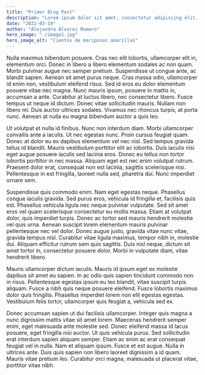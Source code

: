 ---
title: "Primer Blog Post"
description: "Lorem ipsum dolor sit amet, consectetur adipiscing elit. Etiam in tristique leo, in venenatis ipsum. Pellentesque bibendum eget tellus non facilisis. Etiam accumsan facilisis tempor. Fusce sem diam, cursus facilisis."
date: "2022-03-19"
author: "Alejandra Álvarez Romero"
hero_image: "./image1.jpg"
hero_image_alt: "Cientos de mariposas amarillas"
---

Nulla maximus bibendum posuere. Cras nec elit lobortis, ullamcorper elit in, elementum orci. Donec in libero a libero elementum sodales ac non quam. Morbi pulvinar augue nec semper pretium. Suspendisse ut congue ante, ac blandit sapien. Aenean sit amet purus neque. Cras massa odio, ullamcorper id enim non, vestibulum eleifend risus. Sed id eros eu dolor elementum posuere vitae nec magna. Nunc mauris ipsum, posuere in mattis in, accumsan a ante. Curabitur at luctus libero, nec consectetur libero. Fusce tempus ut neque id dictum. Donec vitae sollicitudin mauris. Nullam non libero mi. Duis auctor ultrices sodales. Vivamus nec rhoncus turpis, at porta nunc. Aenean at nulla eu magna bibendum auctor a quis leo.

Ut volutpat et nulla id finibus. Nunc non interdum diam. Morbi ullamcorper convallis ante a iaculis. Ut nec egestas nunc. Proin cursus feugiat quam. Donec at dolor eu ex dapibus elementum vel nec nisl. Sed tempus gravida tellus id blandit. Mauris vestibulum porttitor elit ac lobortis. Duis iaculis nisi eget augue posuere iaculis sed lacinia eros. Donec eu tellus non tortor lobortis porttitor in nec massa. Aliquam eget est nec enim volutpat rutrum. Praesent dolor erat, consequat non est lacinia, sagittis scelerisque nisi. Pellentesque in est fringilla, laoreet nulla sed, pharetra dui. Nunc imperdiet ornare sem.

Suspendisse quis commodo enim. Nam eget egestas neque. Phasellus congue iaculis gravida. Sed purus eros, vehicula id fringilla et, facilisis quis est. Phasellus vehicula ligula nec neque pulvinar vulputate. Sed sit amet eros vel quam scelerisque consectetur eu mollis massa. Etiam at volutpat dolor, quis imperdiet turpis. Donec ac tortor sed mauris hendrerit molestie vel quis urna. Aenean suscipit lorem elementum mauris pulvinar pellentesque nec vel dolor. Donec augue justo, gravida vitae nunc vitae, gravida tempus nisl. Curabitur vitae ligula maximus, tempor nibh in, molestie dui. Aliquam efficitur rutrum sem quis sagittis. Duis nisl neque, dictum sit amet tortor in, consectetur posuere dolor. Morbi in vulputate diam, vitae hendrerit libero.

Mauris ullamcorper dictum iaculis. Mauris id ipsum eget ex molestie dapibus sit amet eu sapien. In ac odio quis sapien tincidunt commodo non in risus. Pellentesque egestas ipsum eu leo blandit, vitae suscipit turpis aliquam. Fusce a nibh quis neque posuere eleifend. Fusce lobortis maximus dolor quis fringilla. Phasellus imperdiet lorem non elit egestas egestas. Vestibulum felis tortor, ullamcorper quis feugiat a, vehicula sed ex.

Donec accumsan sapien ut dui facilisis ullamcorper. Integer quis magna a nunc dignissim mattis vitae sit amet lorem. Maecenas hendrerit semper enim, eget malesuada ante molestie sed. Donec eleifend massa id lacus posuere, eget fringilla nisi auctor. Ut quis vehicula purus. Sed sollicitudin erat interdum sapien aliquam semper. Etiam ac enim ac erat consequat feugiat vel in nulla. Nam et aliquam ipsum. Fusce et est augue. Nulla in ultrices ante. Duis quis sapien non libero laoreet dignissim a id quam. Mauris vitae pretium leo. Curabitur orci magna, malesuada ut placerat vitae, porttitor vitae nibh.
